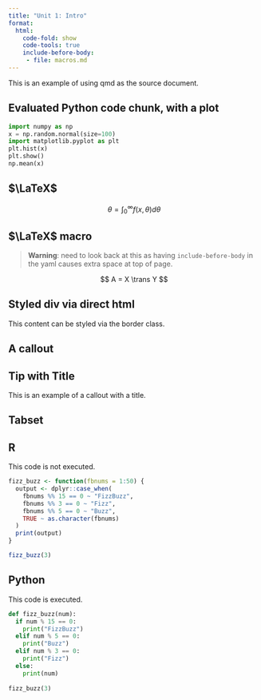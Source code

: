 ```yaml
---
title: "Unit 1: Intro"
format:
  html:
    code-fold: show
    code-tools: true
    include-before-body:
     - file: macros.md
---
```


This is an example of using qmd as the source document.


## Evaluated Python code chunk, with a plot

```python
import numpy as np
x = np.random.normal(size=100)
import matplotlib.pyplot as plt
plt.hist(x)
plt.show()
np.mean(x)
```


## $\LaTeX$

$$
\theta = \int_0^\infty f(x,\theta)d\theta
$$

## $\LaTeX$ macro

> **Warning**: need to look back at this as having `include-before-body` in the yaml causes extra space at top of page.

$$
A = X \trans Y
$$

## Styled div via direct html

::: {.border}
This content can be styled via the border class.
:::

## A callout

::: {.callout-tip}
## Tip with Title

This is an example of a callout with a title.
:::

## Tabset 

::: {.panel-tabset}
## R

This code is not executed.

```.r
fizz_buzz <- function(fbnums = 1:50) {
  output <- dplyr::case_when(
    fbnums %% 15 == 0 ~ "FizzBuzz",
    fbnums %% 3 == 0 ~ "Fizz",
    fbnums %% 5 == 0 ~ "Buzz",
    TRUE ~ as.character(fbnums)
  )
  print(output)
}

fizz_buzz(3)
```

## Python

This code is executed.

```python
def fizz_buzz(num):
  if num % 15 == 0:
    print("FizzBuzz")
  elif num % 5 == 0:
    print("Buzz")
  elif num % 3 == 0:
    print("Fizz")
  else:
    print(num)
    
fizz_buzz(3)
```

:::